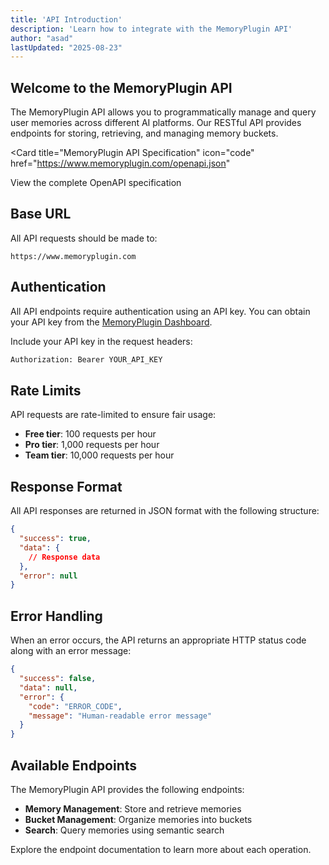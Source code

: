 ```yaml
---
title: 'API Introduction'
description: 'Learn how to integrate with the MemoryPlugin API'
author: "asad"
lastUpdated: "2025-08-23"
---
```


## Welcome to the MemoryPlugin API

The MemoryPlugin API allows you to programmatically manage and query user memories across different AI platforms. Our RESTful API provides endpoints for storing, retrieving, and managing memory buckets.

<Card
  title="MemoryPlugin API Specification"
  icon="code"
  href="https://www.memoryplugin.com/openapi.json"
>
  View the complete OpenAPI specification
</Card>

## Base URL

All API requests should be made to:

```
https://www.memoryplugin.com
```

## Authentication

All API endpoints require authentication using an API key. You can obtain your API key from the [MemoryPlugin Dashboard](https://memoryplugin.com/dashboard).

Include your API key in the request headers:

```bash
Authorization: Bearer YOUR_API_KEY
```

## Rate Limits

API requests are rate-limited to ensure fair usage:
- **Free tier**: 100 requests per hour
- **Pro tier**: 1,000 requests per hour
- **Team tier**: 10,000 requests per hour

## Response Format

All API responses are returned in JSON format with the following structure:

```json
{
  "success": true,
  "data": {
    // Response data
  },
  "error": null
}
```

## Error Handling

When an error occurs, the API returns an appropriate HTTP status code along with an error message:

```json
{
  "success": false,
  "data": null,
  "error": {
    "code": "ERROR_CODE",
    "message": "Human-readable error message"
  }
}
```

## Available Endpoints

The MemoryPlugin API provides the following endpoints:

- **Memory Management**: Store and retrieve memories
- **Bucket Management**: Organize memories into buckets
- **Search**: Query memories using semantic search

Explore the endpoint documentation to learn more about each operation.
